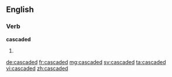 ==English==

===Verb===
'''cascaded'''

# {{past of|cascade}}

[[de:cascaded]]
[[fr:cascaded]]
[[mg:cascaded]]
[[sv:cascaded]]
[[ta:cascaded]]
[[vi:cascaded]]
[[zh:cascaded]]